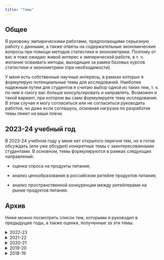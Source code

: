 ```yaml
---
title: "Темы"
---
```


## Общее

Я руковожу эмпирическими работами, предполающими серьезную работу с данными, а также ответы на содержательные экономические вопросы при помощи методов статистики и эконометрики. Поэтому от вас я тоже ожидаю живой интерес к эмпирической работе, в т. ч. желание осваивать методы, выходящие за рамки базовых курсов статистики и эконометрики (при необходимости).

У меня есть собственные научные интересы, в рамках которых я формулирую потенциальные темы для исследований. Наиболее надежным путем для студентов я считаю выбор одной из таких тем, т. к. по ним я смогу вас больше консультировать и направлять. Возможен и такой вариант, при котором вы сами формулируете тему исследования. В этом случае я могу согласиться или не согласиться руководить работой, но даже если соглашусь, основная нагрузка по разработке темы ляжет на ваши плечи.

## 2023-24 учебный год

В 2023-24 учебном году у меня нет открытого перечня тем, но я готов обсуждать (или уже обсудил) конкретные темы с заинтересованными студентами. В основном, темы формулируются в рамках следующих направлений:

-   оценка спроса на продукты питания;

-   анализ ценообразования в российском ритейле продуктов питания;

-   анализ пространственной конкуренции между ритейлерами на рынке продуктов питания.

## Архив

Ниже можно посмотреть список тем, которыми я руководил в предыдущие годы, а также оценки, полученные за эти темы.

<details>

<summary>2022-23</summary>

| Тип      | Тема                                                                                                                                  | Оценка |
|----------|---------------------------------------------------------------------------------------------------------------------------------------|--------|
| ВКР      | Применение методов машинного обучения в прогнозировании банкротства                                                                   | 9      |
| ВКР      | Влияние обменного курса на розничные цены                                                                                             | 7      |
| ВКР      | Экономический рост и диверсификация торговых отношений: эмпирический анализ российских регионов                                       | 9      |
| ВКР      | Как женская эмансипация повлияла на экономический рост                                                                                | 5      |
| Курсовая | Детское здоровье и занятость родителей: эмпирический анализ российских домохозяйств                                                   | 10     |
| Курсовая | Эмпирический анализ пространственной конкуренции между сетевыми ритейлерами в Санкт-Петербурге (на примере Магнита, Пятерочки, Дикси) | 8      |
| Курсовая | Эмпирический анализ пространственной конкуренции между сетевыми ритейлерами в Санкт-Петербурге (на примере хард-дискаунтеров)         | 4      |
| Курсовая | Совмещение работы и учебы. Как это влияет на заработную плату выпускника?                                                             | 8      |
| Курсовая | Неравенство в потреблении продуктов питания: эмпирический анализ российских домохозяйств                                              | 8      |
| Курсовая | Эмпирический анализ стратегий онлайн-цен сетевых продуктовых ритейлеров                                                               | 9      |

</details>

<details>

<summary>2021-22</summary>

| Тип      | Тема                                                                                          | Оценка |
|----------|-----------------------------------------------------------------------------------------------|--------|
| ВКР      | Эмпирическая оценка спроса на продукты питания в России                                       | 8      |
| ВКР      | Детское здоровье и доходы родителей: эмпирический анализ российских домохозяйств              | 9      |
| Курсовая | Экономический рост и культурное многообразие: эмпирический анализ российских регионов         | 8, 7   |
| Курсовая | Разнообразие видов деятельности и экономический рост: эмпирический анализ российских регионов | 7      |
| Курсовая | Анализ пространственной конкуренции продуктового ритейла                                      | 8      |

</details>

<details>

<summary>2020-21</summary>

| Тип      | Тема                                                                                              | Оценка |
|----------|---------------------------------------------------------------------------------------------------|--------|
| ВКР      | Эмпирический анализ обусловленного доходами неравенства здоровья среди детей Российской Федерации | 7      |
| ВКР      | Гендерные различия в потребительских предпочтениях: эмпирический анализ рынка фитнес-услуг в РФ   | 8      |
| ВКР      | Экономический рост и цифровизация: эмпирический анализ российских регионов                        | 7      |
| Курсовая | Смена губернатора и региональные экономические показатели: эмпирический анализ                    | 9      |
| Курсовая | Психическое здоровье и неравенство доходов: эмпирический анализ стран мира                        | 9      |
| Курсовая | Эмпирическая оценка межрегиональной мобильности капитала в России                                 | 3      |
| Курсовая | Детское здоровье и доходы родителей: эмпирический анализ российских домохозяйств                  | 9      |

</details>

<details>

<summary>2019-20</summary>

| Тип      | Тема                                                                                      | Оценка   |
|----------|-------------------------------------------------------------------------------------------|----------|
| ВКР      | Демократические институты и инновационное развитие фирм: анализ данных по регионам России | 5        |
| ВКР      | Инновации и экономический рост: эмпирический анализ стран мира                            | 6        |
| ВКР      | Эконометрический анализ влияния инноваций на экономический рост в российских регионах     | недопуск |
| Курсовая | Институты и неравенство: эмпирический анализ российских регионов                          | 7        |

</details>

<details>

<summary>2018-19</summary>

| Тип      | Тема                                           | Оценка |
|----------|------------------------------------------------|--------|
| Курсовая | Влияние инноваций на экономический рост страны | 7      |

</details>
